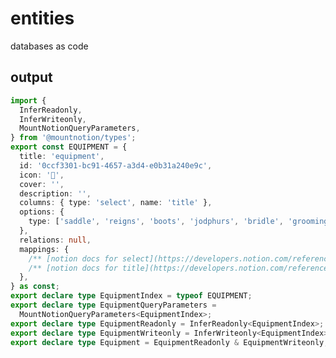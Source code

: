 # entities

databases as code

## output

```typescript
import {
  InferReadonly,
  InferWriteonly,
  MountNotionQueryParameters,
} from '@mountnotion/types';
export const EQUIPMENT = {
  title: 'equipment',
  id: '0ccf3301-bc91-4657-a3d4-e0b31a240e9c',
  icon: '💄',
  cover: '',
  description: '',
  columns: { type: 'select', name: 'title' },
  options: {
    type: ['saddle', 'reigns', 'boots', 'jodphurs', 'bridle', 'grooming'],
  },
  relations: null,
  mappings: {
    /** [notion docs for select](https://developers.notion.com/reference/property-object#select) */ type: 'type',
    /** [notion docs for title](https://developers.notion.com/reference/property-object#title) */ name: 'name',
  },
} as const;
export declare type EquipmentIndex = typeof EQUIPMENT;
export declare type EquipmentQueryParameters =
  MountNotionQueryParameters<EquipmentIndex>;
export declare type EquipmentReadonly = InferReadonly<EquipmentIndex>;
export declare type EquipmentWriteonly = InferWriteonly<EquipmentIndex>;
export declare type Equipment = EquipmentReadonly & EquipmentWriteonly;
```
